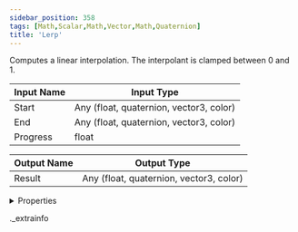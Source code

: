 ```yaml
---
sidebar_position: 358
tags: [Math,Scalar,Math,Vector,Math,Quaternion]
title: 'Lerp'
---
```


Computes a linear interpolation. The interpolant is clamped between 0 and 1.



<IChip uuid="91b0ffa8-4eb1-4a30-aaf3-7a049071cb42" />

| Input Name | Input Type |
|-----------|-----------|
| Start | Any (float, quaternion, vector3, color) |
| End | Any (float, quaternion, vector3, color) |
| Progress | float |

| Output Name | Output Type |
|-----------|-----------|
| Result | Any (float, quaternion, vector3, color) |


<details>
  <summary>Properties</summary>
  <div>
    <div>
    <table>
      <thead>
        <tr>
          <th>Room availability:</th>
          <th>Available everywhere</th>
        </tr>
        <tr>
          <th>Is beta required?</th>
          <th>No</th>
        </tr>
        <tr>
          <th>Is this chip a trolling risk?</th>
          <th>No</th>
        </tr>
        <tr>
          <th>Is this chip a role assignment risk?</th>
          <th>No</th>
        </tr>
        <tr>
          <th>Chip UUID</th>
          <th>91b0ffa8-4eb1-4a30-aaf3-7a049071cb42</th>
        </tr>
      </thead>
    </table>
    </div>
  </div>
</details>

._extrainfo